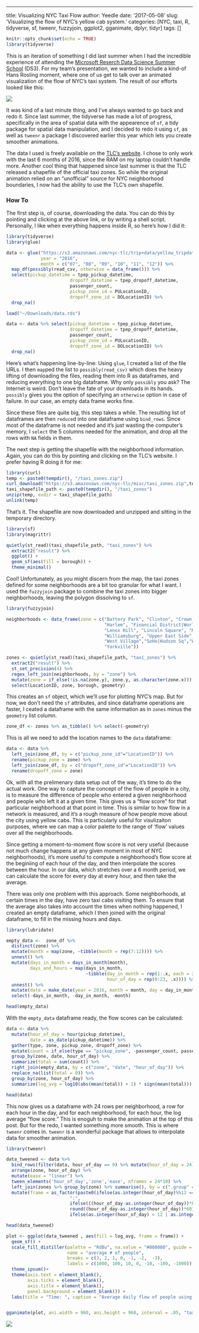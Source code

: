 ---
title: Visualizing NYC Taxi Flow
author: Yeedle
date: '2017-05-08'
slug: 'Visualizing the flow of NYC's yellow cab system.'
categories: [NYC, taxi, R, tidyverse, sf, tweenr, fuzzyjoin, ggplot2, gganimate, dplyr, tidyr]
tags: []

```r
knitr::opts_chunk$set(echo = TRUE)
library(tidyverse)
```

This is an iteration of something I did last summer when I had the incredible experience of attending the [Microsoft Reserch Data Science Summer School](https://ds3.research.microsoft.com/) (DS3). For my team's presentation, we wanted to include a kind-of Hans Rosling moment, where one of us get to talk over an animated visualization of the flow of NYC's taxi system. The result of our efforts looked like this:

![](https://github.com/msr-ds3/nyctaxi/blob/master/figures/weekdays_cumsum_flow.gif?raw=true)

It was kind of a last minute thing, and I've always wanted to go back and redo it. Since last summer, the tidyverse has made a lot of progress, specifically in the area of spatial data with the appearence of `sf`, a tidy package for spatial data manipulation, and I decided to redo it using `sf`, as well as `tweenr` a package I discovered earlier this year which lets you create smoother animations.


The data I used is freely available on the [TLC's website](http://www.nyc.gov/html/tlc/html/about/trip_record_data.shtml). I chose to only work with the last 6 months of 2016, since the RAM on my laptop couldn't handle more. Another cool thing that happened since last summer is that the TLC released a shapefile of the official taxi zones. So while the original animation relied on an "unofficial" source for NYC neighborhood boundaries, I now had the ability to use the TLC's own shapefile.

### How To
The first step is, of course, downloading the data. You can do this by pointing and clicking at the above link, or by writing a shell script. Personally, I like when everything happens inside R, so here's how I did it: 

```r
library(tidyverse)
library(glue)

data <- glue("https://s3.amazonaws.com/nyc-tlc/trip+data/yellow_tripdata_{year}-{month}.csv",
             year = "2016",
             month = c("07", "08", "09", "10", "11", "12")) %>%
  map_df(possibly(read_csv, otherwise = data_frame())) %>% 
  select(pickup_datetime = tpep_pickup_datetime,
                        dropoff_datetime = tpep_dropoff_datetime,
                        passenger_count,
                        pickup_zone_id = PULocationID,
                        dropoff_zone_id = DOLocationID) %>%
  drop_na()

```
```r
load("~/Downloads/data.rds")

data <- data %>% select(pickup_datetime = tpep_pickup_datetime,
                        dropoff_datetime = tpep_dropoff_datetime,
                        passenger_count,
                        pickup_zone_id = PULocationID,
                        dropoff_zone_id = DOLocationID) %>%
  drop_na()
```
Here's what's happening line-by-line: Using `glue`, I created a list of the file URLs. I then `map`ped the list to `possibly(read_csv)` which does the heavy lifting of downloading the files, reading them into R as dataframes, and reducing everything to one big dataframe. Why only `possibly` you ask? The Internet is weird. Don't leave the fate of your downloads in its hands. `possibly` gives you the option of specifying an `otherwise` option in case of failure. In our case, an empty data frame works fine.


Since these files are quite big, this step takes a while. The resulting list of dataframes are then `reduce`d into one dataframe using `bind_rows`. Since most of the dataframe is not needed and it's just wasting the computer's memory, I `select` the 5 columns needed for the animation, and drop all the rows with `NA` fields in them.

The next step is getting the shapefile with the neighborhood information. Again, you can do this by pointing and clicking on the TLC's website. I prefer having R doing it for me:
```r
library(curl)
temp <- paste0(tempdir(), "/taxi_zones.zip")
curl_download("https://s3.amazonaws.com/nyc-tlc/misc/taxi_zones.zip",temp)
taxi_shapefile_path <- paste0(tempdir(), "/taxi_zones")
unzip(temp, exdir = taxi_shapefile_path)
unlink(temp)
```

That's it. The shapefile are now downloaded and unzipped and sitting in the temporary directory.

```r
library(sf)
library(magrittr)

quietly(st_read)(taxi_shapefile_path, "taxi_zones") %>%
  extract2("result") %>%
  ggplot() + 
  geom_sf(aes(fill = borough)) +
  theme_minimal()
```
Cool! Unfortunately, as you might discern from the map, the taxi zones defined for some neighborhoods are a bit too granular for what I want. I used the `fuzzyjoin` package to combine the taxi zones into bigger neighborhoods, leaving the polygon dissolving to `sf`.

```r
library(fuzzyjoin)

neighborhoods <- data_frame(zone = c("Battery Park", "Clinton", "Crown Heights", "Chelsea",
                                     "Harlem", "Financial District|World Trade Center", "Greenwich Village",
                                     "Lenox Hill", "Lincoln Square", "Midtown", "Turtle Bay",
                                     "Williamsburg", "Upper East Side", "Upper West Side",
                                     "West Village","SoHo|Hudson Sq","Washington Heights",
                                     "Yorkville"))

zones <- quietly(st_read)(taxi_shapefile_path, "taxi_zones") %>%
  extract2("result") %>%
  st_set_precision(4) %>% 
  regex_left_join(neighborhoods, by = "zone") %>% 
  mutate(zone = if_else(!is.na(zone.y), zone.y, as.character(zone.x))) %>%
  select(LocationID, zone, borough, geometry)

```
This creates an `sf` object, which we'll use for plotting NYC's map. But for now, we don't need the `sf` attributes, and since dataframe operations are faster, I ceated a dataframe with the same information as in `zones` minus the `geometry` list column.

```r
zone_df <- zones %>% as_tibble() %>% select(-geometry)
```

This is all we need to add the location names to the `data` dataframe:

```r
data <- data %>% 
  left_join(zone_df, by = c("pickup_zone_id"="LocationID")) %>%
  rename(pickup_zone = zone) %>%
  left_join(zone_df, by = c("dropoff_zone_id"="LocationID")) %>%
  rename(dropoff_zone = zone)
```

Ok, with all the prelimenary data setup out of the way, it's time to do the actual work. One way to capture the concept of the flow of people in a city, is to measure the difference of people who entered a given neighborhood and people who left it at a given time. This gives us a "flow score" for that particular neighborhood at that point in time. This is similar to how flow in a network is measured, and it's a rough measure of how people move about the city using yellow cabs. This is particularly useful for visulizaiton purposes, where we can map a color palette to the range of 'flow' values over all the neighborhoods.

Since getting a moment-to-moment flow score is not very useful (because not much change happens at any given moment in most of NYC neighborhoods), it's more useful to compute a neighborhood's flow score at the beginiing of each hour of the day, and then interpolate the scores between the hour. In our data, which stretches over a 6 month period, we can calculate the score for every day at every hour, and then take the average. 

There was only one problem with this approach. Some neighborhoods, at certain times in the day, have zero taxi cabs visiting them. To ensure that the average also takes into account the times when nothing happened, I created an empty dataframe, which I then joined with the original dataframe, to fill in the missing hours and days.

```r
library(lubridate)

empty_data <-  zone_df %>%
  distinct(zone) %>%
  mutate(month = map(zone, ~tibble(month = rep(7:12)))) %>%
  unnest() %>%
  mutate(days_in_month = days_in_month(month),
         days_and_hours = map(days_in_month,
                              ~tibble(day_in_month = rep(1:.x, each = 24),
                                      hour_of_day = rep(0:23, .x)))) %>%
  unnest() %>%
  mutate(date = make_date(year = 2016, month = month, day = day_in_month)) %>%
  select(-days_in_month, -day_in_month, -month)

head(empty_data)
```

With the `empty_data` dataframe ready, the flow scores can be calculated:
```r
data <- data %>%
  mutate(hour_of_day = hour(pickup_datetime),
         date = as_date(pickup_datetime)) %>%
  gather(type, zone, pickup_zone, dropoff_zone) %>%
  mutate(count = if_else(type == "pickup_zone", -passenger_count, passenger_count)) %>%
  group_by(zone, date, hour_of_day) %>%
  summarize(total = sum(count)) %>%
  right_join(empty_data, by = c("zone", "date", "hour_of_day")) %>%
  replace_na(list(total = 0)) %>%
  group_by(zone, hour_of_day) %>%
  summarize(log_avg = log10(abs(mean(total)) + 1) * sign(mean(total))) 

head(data)
```

This now gives us a dataframe with 24 rows per neighborhood, a row for each hour in the day, and for each neighborhood, for each hour, the log average "flow score." This is enoguh to make the animation at the top of this post. But for the redo, I wanted something more smooth. This is where `tweenr` comes in. `tweenr` is a wonderful package that allows to interpolate data for smoother animation. 

```r
library(tweenr)

data_tweened <- data %>% 
  bind_rows(filter(data, hour_of_day == 0) %>% mutate(hour_of_day = 24)) %>%
  arrange(zone, hour_of_day) %>%
  mutate(ease = "linear") %>% 
  tween_elements('hour_of_day','zone','ease', nframes = 24*10) %>%
  left_join(zones %>% group_by(zone) %>% summarise(), by = c(".group" = "zone")) %>%
  mutate(frame = as_factor(paste0(ifelse(as.integer(hour_of_day)%%12 == 0, '12', as.integer(hour_of_day)%%12), 
                        ":", 
                        ifelse(((hour_of_day-as.integer(hour_of_day))*60) < 10, "0", ""), 
                        round((hour_of_day-as.integer(hour_of_day))*60),
                        ifelse(as.integer(hour_of_day) < 12 | as.integer(hour_of_day) == 24, " AM"," PM"))))

head(data_tweened)
```
```r
plot <- ggplot(data_tweened , aes(fill = log_avg, frame = frame)) +
  geom_sf() +
  scale_fill_distiller(palette = "RdBu", na.value = "#808080", guide = "legend",
                       name = "average # of people",
                       breaks = c(3, 2, 1, 0, -1, -2,  -3),
                       labels = c(1000, 100, 10, 0, -10, -100, -1000)) +
  theme_ipsum()+
  theme(axis.text = element_blank(),
        axis.ticks = element_blank(),
        axis.title = element_blank(),
        panel.background = element_blank()) +
  labs(title = "Time: ", caption = "Average daily flow of people using the NYC Taxi system")


gganimate(plot, ani.width = 960, ani.height = 960, interval = .05, "taxi.gif")

```
![]("/home/yeedle/Documents/blog/_source/taxi.gif")

